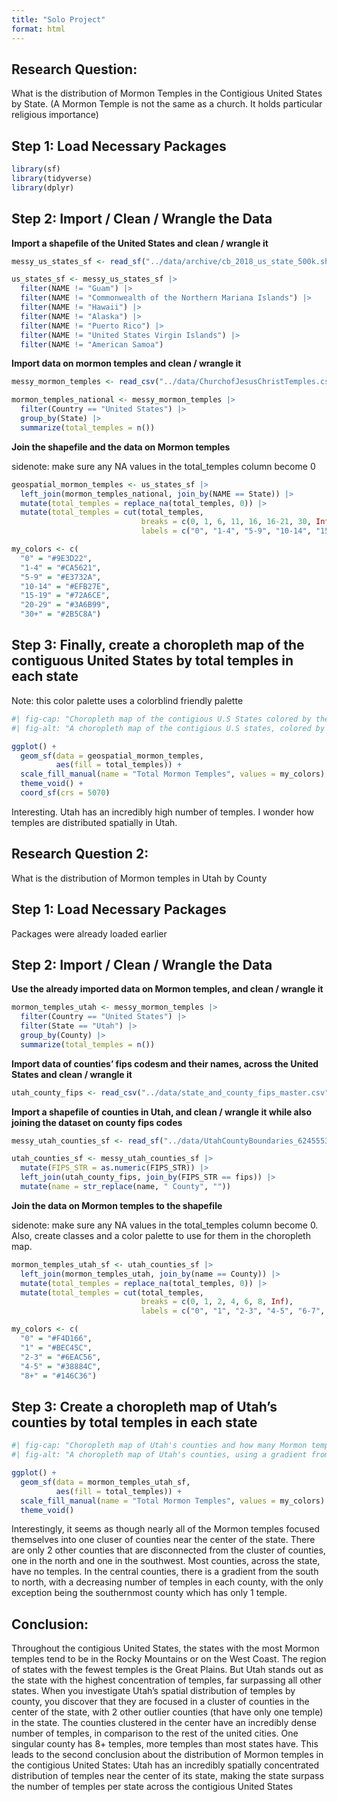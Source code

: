 ```yaml
---
title: "Solo Project"
format: html
---
```


## Research Question:

What is the distribution of Mormon Temples in the Contigious United States by State. (A Mormon Temple is not the same as a church. It holds particular religious importance)


## Step 1: Load Necessary Packages

```r
library(sf)
library(tidyverse)
library(dplyr)
```


## Step 2: Import / Clean / Wrangle the Data


**Import a shapefile of the United States and clean / wrangle it**

```r
messy_us_states_sf <- read_sf("../data/archive/cb_2018_us_state_500k.shp")

us_states_sf <- messy_us_states_sf |>
  filter(NAME != "Guam") |>
  filter(NAME != "Commonwealth of the Northern Mariana Islands") |>
  filter(NAME != "Hawaii") |>
  filter(NAME != "Alaska") |>
  filter(NAME != "Puerto Rico") |>
  filter(NAME != "United States Virgin Islands") |>
  filter(NAME != "American Samoa")
```


**Import data on mormon temples and clean / wrangle it**

```r
messy_mormon_temples <- read_csv("../data/ChurchofJesusChristTemples.csv")

mormon_temples_national <- messy_mormon_temples |>
  filter(Country == "United States") |>
  group_by(State) |>
  summarize(total_temples = n())
```


**Join the shapefile and the data on Mormon temples**

sidenote: make sure any NA values in the total_temples column become 0

```r
geospatial_mormon_temples <- us_states_sf |>
  left_join(mormon_temples_national, join_by(NAME == State)) |>
  mutate(total_temples = replace_na(total_temples, 0)) |>
  mutate(total_temples = cut(total_temples, 
                             breaks = c(0, 1, 6, 11, 16, 16-21, 30, Inf), 
                             labels = c("0", "1-4", "5-9", "10-14", "15-19", "20-29", "30+"), include.lowest = TRUE))

my_colors <- c(
  "0" = "#9E3D22",
  "1-4" = "#CA5621",
  "5-9" = "#E3732A",
  "10-14" = "#EFB27E",
  "15-19" = "#72A6CE",
  "20-29" = "#3A6B99",
  "30+" = "#2B5C8A")

```


## Step 3: Finally, create a choropleth map of the contiguous United States by total temples in each state

Note: this color palette uses a colorblind friendly palette

```r
#| fig-cap: "Choropleth map of the contigious U.S States colored by their total Mormon temples"
#| fig-alt: "A choropleth map of the contigious U.S states, colored by gradient from dark brown / orange to light blue and then to dark blue. The shows the number of Mormon temples each state has. Utah has the most temples, 30 or more, followed by California between 15-19. California is followed by Idaho, Texas, and Nevada at 10-14. Most other states have 5-9 or 1-4. A few, such as West Virginia, Alabamam, and many in New England have no temples. States on the West Coast or in the Rocky Mountains tend to have more Mormon temples than those in the South or Great Plains, but exceptions include Florida and Virginia in the South and Missouri in the Great Plains. There are around 1-4 temples per state in the Midwest, but Illinois, Michigan, and Ohio have more, between 5-9 temples. Pennsylvania and New York have around 5-9 temples, but New Jersey and Maryland have 1-4 and Delaware has 0."

ggplot() +
  geom_sf(data = geospatial_mormon_temples,
          aes(fill = total_temples)) +
  scale_fill_manual(name = "Total Mormon Temples", values = my_colors) +
  theme_void() +
  coord_sf(crs = 5070)
```

Interesting. Utah has an incredibly high number of temples. I wonder how temples are distributed spatially in Utah.

## Research Question 2: 

What is the distribution of Mormon temples in Utah by County


## Step 1: Load Necessary Packages

Packages were already loaded earlier


## Step 2: Import / Clean / Wrangle the Data


**Use the already imported data on Mormon temples, and clean / wrangle it**

```r
mormon_temples_utah <- messy_mormon_temples |>
  filter(Country == "United States") |>
  filter(State == "Utah") |>
  group_by(County) |>
  summarize(total_temples = n())
```


**Import data of counties' fips codesm and their names, across the United States and clean / wrangle it**

```r
utah_county_fips <- read_csv("../data/state_and_county_fips_master.csv")
```


**Import a shapefile of counties in Utah, and clean / wrangle it while also joining the dataset on county fips codes**

```r
messy_utah_counties_sf <- read_sf("../data/UtahCountyBoundaries_6245553605277884471/Counties.shp")

utah_counties_sf <- messy_utah_counties_sf |>
  mutate(FIPS_STR = as.numeric(FIPS_STR)) |>
  left_join(utah_county_fips, join_by(FIPS_STR == fips)) |>
  mutate(name = str_replace(name, " County", ""))
```


**Join the data on Mormon temples to the shapefile**

sidenote: make sure any NA values in the total_temples column become 0. Also, create classes and a color palette to use for them in the choropleth map.

```r
mormon_temples_utah_sf <- utah_counties_sf |>
  left_join(mormon_temples_utah, join_by(name == County)) |>
  mutate(total_temples = replace_na(total_temples, 0)) |>
  mutate(total_temples = cut(total_temples, 
                             breaks = c(0, 1, 2, 4, 6, 8, Inf), 
                             labels = c("0", "1", "2-3", "4-5", "6-7", "8+"), include.lowest = TRUE))

my_colors <- c(
  "0" = "#F4D166",
  "1" = "#BEC45C",
  "2-3" = "#6EAC56",
  "4-5" = "#38884C",
  "8+" = "#146C36")
```


## Step 3: Create a choropleth map of Utah's counties by total temples in each state


```r
#| fig-cap: "Choropleth map of Utah's counties and how many Mormon temples they have"
#| fig-alt: "A choropleth map of Utah's counties, using a gradient from yellow to dark green, shows the number of Mormon temples each county has. Most of the counties in the state have 0 temples. There is a cluster of counties near the center of the state that have temples. Disconnected from the central cluster, there are 2 other counties with one temple in them, one in the north and one in the southwest. The central cluster has dark green counties, most of them having more than one temple and one county with 8 or more temples. In the cluster, a pattern emerges where southern counties have more temples than those in the north, with the southernmost county (that has 1 temple) being the exception."

ggplot() +
  geom_sf(data = mormon_temples_utah_sf,
          aes(fill = total_temples)) +
  scale_fill_manual(name = "Total Mormon Temples", values = my_colors) +
  theme_void()
```

Interestingly, it seems as though nearly all of the Mormon temples focused themselves into one cluser of counties near the center of the state. There are only 2 other counties that are disconnected from the cluster of counties, one in the north and one in the southwest. Most counties, across the state, have no temples. In the central counties, there is a gradient from the south to north, with a decreasing number of temples in each county, with the only exception being the southernmost county which has only 1 temple.


## Conclusion:

Throughout the contigious United States, the states with the most Mormon temples tend to be in the Rocky Mountains or on the West Coast. The region of states with the fewest temples is the Great Plains. But Utah stands out as the state with the highest concentration of temples, far surpassing all other states. When you investigate Utah's spatial distribution of temples by county, you discover that they are focused in a cluster of counties in the center of the state, with 2 other outlier counties (that have only one temple) in the state. The counties clustered in the center have an incredibly dense number of temples, in comparison to the rest of the united cities. One singular county has 8+ temples, more temples than most states have. This leads to the second conclusion about the distribution of Mormon temples in the contigious United States: Utah has an incredibly spatially concentrated distribution of temples near the center of its state, making the state surpass the number of temples per state across the contigious United States






